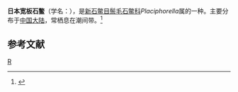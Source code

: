 {{Speciesbox
| taxon = Placiphorella japonica
| binomial_authority = (Dall)
}}
'''日本宽板石鳖'''（学名：''{{lang|la|Placiphorella japonica}}''），是[[新石鳖目|新石鳖目]][[鬃毛石鳖科|鬃毛石鳖科]]''Placiphorella''属的一种。主要分布于[[中国大陆|中国大陆]]，常栖息在潮间带。<ref>{{cite web|url=http://shell.sinica.edu.tw/chinese/shellbase_detail.php?science_no=3541|title=国际贝库：日本宽板石鳖|publisher=台湾贝类资料库|accessdate=2009-08-11|archive-date=2020-07-05|archive-url=https://web.archive.org/web/20200705040031/http://shell.sinica.edu.tw/chinese/shellbase_detail.php?science_no=3541|dead-url=no}}</ref>

== 参考文献 ==
{{reflist}}

{{taxonbar}}
[[Category:鬃毛石鳖科|R]]